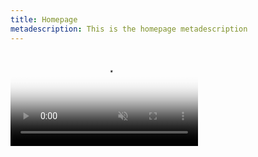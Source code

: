 ```yaml
---
title: Homepage
metadescription: This is the homepage metadescription
---
```


<div className="text-center">
  <video
    poster="/assets/rust-team-management-logo-full-body.svg"
    autoPlay="true"
    loop="true"
    muted="true"
    playsInline="true"
    class="absolute bottom-0 left-0 h-full w-full object-cover"
    style={{ zIndex: -1 }}
  >
    <source src="/assets/rtm-demo.webm" type="video/webm; codecs=av01.0.05M.08" />
  </video>
  <div class="absolute bottom-0 left-0 h-full w-full bg-gradient-to-t from-slate-900 to-slate-700 opacity-75 blur-sm" style={{ zIndex: -1 }} />
  <div class="absolute bottom-0 left-0 h-full w-full" style={{ boxShadow: 'inset 0 0 70vw 11vw rgba(0, 0, 0, 1)', zIndex: -1 }} />
  <Logo animatedOnHover clickable />
  <InviteTheBotButton className="mt-2" />
</div>
